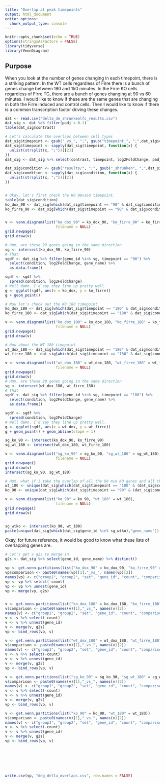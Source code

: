 ```yaml
---
title: "Overlap at peak timepoints"
output: html_document
editor_options: 
  chunk_output_type: console
---
```


```r
knitr::opts_chunk$set(echo = TRUE)
options(stringsAsFactors = FALSE)
library(tidyverse)
library(VennDiagram)
```

## Purpose

When you look at the number of genes changing in each timepoint, there is a striking pattern. In the WT cells regardless of Firre there is a bunch of genes change between 180 and 150 minutes. In the Firre KO cells regardless of Firre TG, there are a bunch of genes changing at 90 vs 60 minutes. I would like to know if these are the same genes that are changing in both the Firre induced and control cells. Then I would like to 
know if there is a common transcription factor driving these changes.

```r
dat <- read.csv("delta_de_shrunkenlfc_results.csv")
dat_sig <- dat %>% filter(padj < 0.1)
table(dat_sig$contrast)
```


```r
# Let's calculate the overlaps between cell types
dat_sig$timepoint <- gsub("_vs_", ";", gsub("timepoint_", ";",dat_sig$contrast))
dat_sig$timepoint <- sapply(dat_sig$timepoint, function(x) {
  unlist(strsplit(x, ";"))[[2]]
})
dat_sig <- dat_sig %>% select(contrast, timepoint, log2FoldChange, padj, gene_id, gene_name)

dat_sig$condition <- gsub("results/", ";", gsub("_shrunken", ";",dat_sig$contrast))
dat_sig$condition <- sapply(dat_sig$condition, function(x) {
  unlist(strsplit(x, ";"))[[2]]
})


# Okay, let's first check the KO 90vs60 timepoint.
table(dat_sig$condition)
ko_dox_90 <- dat_sig[which(dat_sig$timepoint == "90" & dat_sig$condition == "ko_dox"),"gene_id"]
ko_firre_90 <- dat_sig[which(dat_sig$timepoint == "90" & dat_sig$condition == "ko_firre"),"gene_id"]


v <- venn.diagram(list("ko_dox_90" = ko_dox_90, "ko_firre_90" = ko_firre_90), 
                       filename = NULL)
grid.newpage()
grid.draw(v)

# Hmm, are these 29 genes going in the same direction
sg <- intersect(ko_dox_90, ko_firre_90)
# That
sgdf <- dat_sig %>% filter(gene_id %in% sg, timepoint == "90") %>%
  select(condition, log2FoldChange, gene_name) %>%
  as.data.frame()

sgdf <- sgdf %>%
  spread(condition, log2FoldChange)
# Well damn. I'd say they line up pretty well. 
g <- ggplot(sgdf, aes(x = ko_dox, y = ko_firre))
g + geom_point()

```


```r
# Now let's check out the KO 180 timepoint
ko_dox_180 <- dat_sig[which(dat_sig$timepoint == "180" & dat_sig$condition == "ko_dox"),"gene_id"]
ko_firre_180 <- dat_sig[which(dat_sig$timepoint == "180" & dat_sig$condition == "ko_firre"),"gene_id"]

v <- venn.diagram(list("ko_dox_180" = ko_dox_180, "ko_firre_180" = ko_firre_180), 
                       filename = NULL)
grid.newpage()
grid.draw(v)

```

```r
# How about the WT 180 timepoint
wt_dox_180 <- dat_sig[which(dat_sig$timepoint == "180" & dat_sig$condition == "wt_dox"),"gene_id"]
wt_firre_180 <- dat_sig[which(dat_sig$timepoint == "180" & dat_sig$condition == "wt_firre"),"gene_id"]

v <- venn.diagram(list("wt_dox_180" = wt_dox_180, "wt_firre_180" = wt_firre_180), 
                       filename = NULL)
grid.newpage()
grid.draw(v)
# Hmm, are these 20 genes going in the same direction
sg <- intersect(wt_dox_180, wt_firre_180)
# That
sgdf <- dat_sig %>% filter(gene_id %in% sg, timepoint == "180") %>%
  select(condition, log2FoldChange, gene_name) %>%
  as.data.frame()

sgdf <- sgdf %>%
  spread(condition, log2FoldChange)
# Well damn. I'd say they line up pretty well. 
g <- ggplot(sgdf, aes(x = wt_dox, y = wt_firre))
g + geom_point() + geom_abline(slope = 1)

```

```r
sg_ko_90 <- intersect(ko_dox_90, ko_firre_90)
sg_wt_180 <- intersect(wt_dox_180, wt_firre_180)

v <- venn.diagram(list("sg_ko_90" = sg_ko_90, "sg_wt_180" = sg_wt_180), 
                       filename = NULL)
grid.newpage()
grid.draw(v)
intersect(sg_ko_90, sg_wt_180)
```

```r
# Hmm, what if I take the overlap of all the 90 min KO genes and all the 180 minute WT genes
wt_180 <- unique(dat_sig[which(dat_sig$timepoint == "180" & (dat_sig$condition == "wt_dox" | dat_sig$condition == "wt_firre")),"gene_id"])
ko_90 <- unique(dat_sig[which(dat_sig$timepoint == "90" & (dat_sig$condition == "ko_dox" | dat_sig$condition == "ko_firre")),"gene_id"])

v <- venn.diagram(list("ko_90" = ko_90, "wt_180" = wt_180), 
                       filename = NULL)
grid.newpage()
grid.draw(v)


sg_wtko <- intersect(ko_90, wt_180)
paste(unique(dat_sig[which(dat_sig$gene_id %in% sg_wtko),"gene_name"]), collapse = ";")
```

Okay, for future reference, it would be good to know what these lists of overlapping genes are. 

```r
# Let's get a g2s to merge in
g2s <- dat_sig %>% select(gene_id, gene_name) %>% distinct()

vp <- get.venn.partitions(list("ko_dox_90" = ko_dox_90, "ko_firre_90" = ko_firre_90)) 
vp$comparison <- paste0(names(vp)[1],"_vs_", names(vp)[2])
names(vp) <- c("group1", "group2", "set", "gene_id", "count", "comparison")
vp <- vp %>% select(-count)  
vp <- vp %>% unnest(gene_id)
vp <- merge(vp, g2s)


v <- get.venn.partitions(list("ko_dox_180" = ko_dox_180, "ko_firre_180" = ko_firre_180))
v$comparison <- paste0(names(v)[1],"_vs_", names(v)[2])
names(v) <- c("group1", "group2", "set", "gene_id", "count", "comparison")
v <- v %>% select(-count)  
v <- v %>% unnest(gene_id)
v <- merge(v, g2s)
vp <- bind_rows(vp, v)

v <- get.venn.partitions(list("wt_dox_180" = wt_dox_180, "wt_firre_180" = wt_firre_180))
v$comparison <- paste0(names(v)[1],"_vs_", names(v)[2])
names(v) <- c("group1", "group2", "set", "gene_id", "count", "comparison")
v <- v %>% select(-count)  
v <- v %>% unnest(gene_id)
v <- merge(v, g2s)
vp <- bind_rows(vp, v)

v <- get.venn.partitions(list("sg_ko_90" = sg_ko_90, "sg_wt_180" = sg_wt_180))
v$comparison <- paste0(names(v)[1],"_vs_", names(v)[2])
names(v) <- c("group1", "group2", "set", "gene_id", "count", "comparison")
v <- v %>% select(-count)  
v <- v %>% unnest(gene_id)
v <- merge(v, g2s)
vp <- bind_rows(vp, v)

v <- get.venn.partitions(list("ko_90" = ko_90, "wt_180" = wt_180))
v$comparison <- paste0(names(v)[1],"_vs_", names(v)[2])
names(v) <- c("group1", "group2", "set", "gene_id", "count", "comparison")
v <- v %>% select(-count)  
v <- v %>% unnest(gene_id)
v <- merge(v, g2s)
vp <- bind_rows(vp, v)







write.csv(vp, "deg_delta_overlaps.csv", row.names = FALSE)
```



